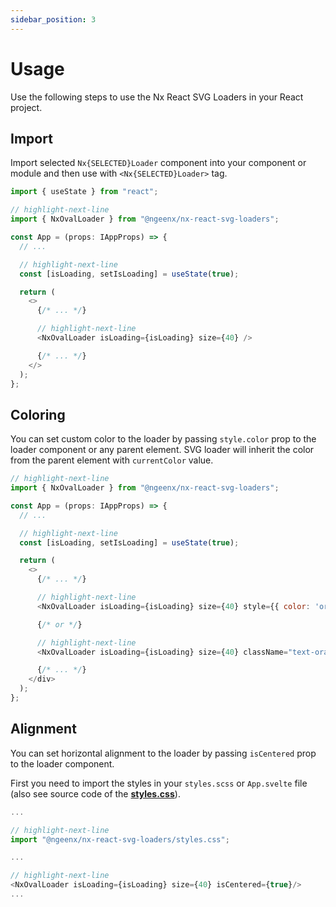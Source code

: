 ```yaml
---
sidebar_position: 3
---
```


# Usage

Use the following steps to use the Nx React SVG Loaders in your React project.

## Import

Import selected `Nx{SELECTED}Loader` component into your component or module and then use with `<Nx{SELECTED}Loader>` tag.

```js title="app.tsx"
import { useState } from "react";

// highlight-next-line
import { NxOvalLoader } from "@ngeenx/nx-react-svg-loaders";

const App = (props: IAppProps) => {
  // ...

  // highlight-next-line
  const [isLoading, setIsLoading] = useState(true);

  return (
    <>
      {/* ... */}

      // highlight-next-line
      <NxOvalLoader isLoading={isLoading} size={40} />

      {/* ... */}
    </>
  );
};
```

## Coloring

You can set custom color to the loader by passing `style.color` prop to the loader component or any parent element.
SVG loader will inherit the color from the parent element with `currentColor` value.

```js title="app.tsx"
// highlight-next-line
import { NxOvalLoader } from "@ngeenx/nx-react-svg-loaders";

const App = (props: IAppProps) => {
  // ...

  // highlight-next-line
  const [isLoading, setIsLoading] = useState(true);

  return (
    <>
      {/* ... */}

      // highlight-next-line
      <NxOvalLoader isLoading={isLoading} size={40} style={{ color: 'orange' }}/>

      {/* or */}

      // highlight-next-line
      <NxOvalLoader isLoading={isLoading} size={40} className="text-orange-500"/>

      {/* ... */}
    </div>
  );
};
```

## Alignment

You can set horizontal alignment to the loader by passing `isCentered` prop to the loader component.

First you need to import the styles in your `styles.scss` or `App.svelte` file (also see source code of the **[styles.css](https://github.com/ngeenx/nx-svg-loaders/blob/main/libs/utils/nx-svg-shared-utils/src/styles/base-loader.component.scss)**).

```js title="App.tsx"
...

// highlight-next-line
import "@ngeenx/nx-react-svg-loaders/styles.css";

...

// highlight-next-line
<NxOvalLoader isLoading={isLoading} size={40} isCentered={true}/>
...
```
